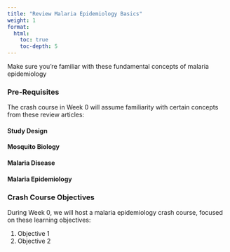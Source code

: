 ```yaml
---
title: "Review Malaria Epidemiology Basics"
weight: 1
format: 
  html: 
    toc: true
    toc-depth: 5
---
```


Make sure you're familiar with these fundamental concepts of malaria epidemiology 


### Pre-Requisites

The crash course in Week 0 will assume familiarity with certain concepts from these review articles:

#### Study Design

#### Mosquito Biology

#### Malaria Disease

#### Malaria Epidemiology

### Crash Course Objectives
During Week 0, we will host a malaria epidemiology crash course, focused on these learning objectives:  

1. Objective 1  
2. Objective 2


